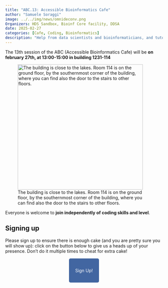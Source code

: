 ```yaml
---
title: "ABC.13: Accessible Bioinformatics Cafe"
author: "Samuele Soraggi"
image: ../../img/news/omnideconv.png
Organizers: HDS Sandbox, Bioinf Core facility, DDSA
date: 2025-02-27
categories: [Cafe, Coding, Bioinformatics]
description: "Help from data scientists and bioinformaticians, and tutorials"
---
```


The 13th session of the ABC (Accessible Bioinformatics Cafe) will be **on february 27th, at 13:00-15:00 in building 1231-114**

![The building is close to the lakes. Room 114 is on the ground floor, by the southernmost corner of the building, where you can find also the door to the stairs to other floors.](../../img/news/bartholin1231-114.png){width=400px}

Everyone is welcome to **join independently of coding skills and level**. 

## Signing up

Please sign up to ensure there is enough cake (and you are pretty sure you will show up): click on the button below to give us a heads up of your presence. Don't do it multiple times to cheat for extra cake!

&nbsp;

 <p align="center">
  <a href="https://docs.google.com/forms/d/e/1FAIpQLSfdkBacmEITeo2gWZi_QhNJxHevhFwX5PLvpziBiIJnzrIBfQ/viewform?usp=sharing" style="background-color: #4266A1; color: #FFFFFF; padding: 30px 20px; text-decoration: none; border-radius: 5px;">
    Sign Up!
  </a>
</p>
